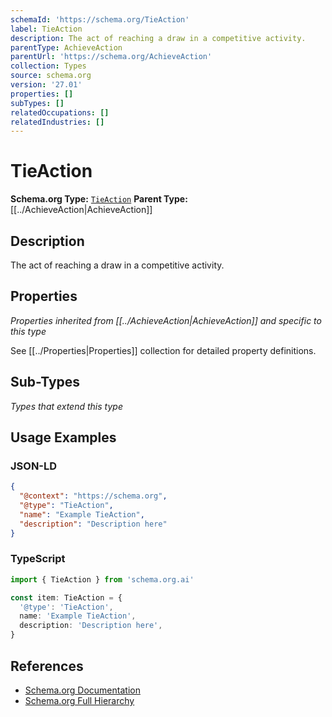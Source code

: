 ```yaml
---
schemaId: 'https://schema.org/TieAction'
label: TieAction
description: The act of reaching a draw in a competitive activity.
parentType: AchieveAction
parentUrl: 'https://schema.org/AchieveAction'
collection: Types
source: schema.org
version: '27.01'
properties: []
subTypes: []
relatedOccupations: []
relatedIndustries: []
---
```

# TieAction

**Schema.org Type:** [`TieAction`](https://schema.org/TieAction)
**Parent Type:** [[../AchieveAction|AchieveAction]]

## Description

The act of reaching a draw in a competitive activity.

## Properties

*Properties inherited from [[../AchieveAction|AchieveAction]] and specific to this type*

See [[../Properties|Properties]] collection for detailed property definitions.

## Sub-Types

*Types that extend this type*

## Usage Examples

### JSON-LD

```json
{
  "@context": "https://schema.org",
  "@type": "TieAction",
  "name": "Example TieAction",
  "description": "Description here"
}
```

### TypeScript

```typescript
import { TieAction } from 'schema.org.ai'

const item: TieAction = {
  '@type': 'TieAction',
  name: 'Example TieAction',
  description: 'Description here',
}
```

## References

- [Schema.org Documentation](https://schema.org/TieAction)
- [Schema.org Full Hierarchy](https://schema.org/docs/full.html)
